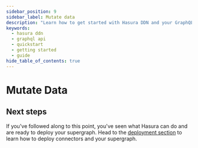```yaml
---
sidebar_position: 9
sidebar_label: Mutate data
description: "Learn how to get started with Hasura DDN and your GraphQL API."
keywords:
  - hasura ddn
  - graphql api
  - quickstart
  - getting started
  - guide
hide_table_of_contents: true
---
```



# Mutate Data

<DatabaseContentLoader />

## Next steps

If you've followed along to this point, you've seen what Hasura can do and are ready to deploy your supergraph. Head to
the [deployment section](/deployment/deployment/index.mdx) to learn how to deploy connectors and your supergraph.
